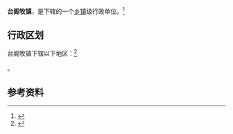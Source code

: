 {{中国乡级行政区
|景观照片文件名 = 
|景观照片描述 = 
|汉语拼音 = 
|其他语言 = 
|其他语言名称 = 
|旧称 = 
|地名出处 = 
|位置图文件名 = 
|位置图描述 = 
|自定义图片= 
|建置时间 = 
|政府驻地 = 
|毗邻 = 
|总面积 = 
|总人口 = 
|总人口年份 = 
|户籍人口 = 
|户籍人口年份 = 
|常住人口 = 
|常住人口年份 = 
|人口密度 = 
|GDP = 
|GDP年份 = 
|邮政编码 = 
|电话区号 = 471
|官方网站 = 
|网站名称 = 
|15/01/21/103/000}}

'''台阁牧镇'''，是{{PRC admin/fullname|15/01/21/103/000|3}}下辖的一个[[乡镇|乡镇]]级行政单位。<ref>{{PRC admin/ref sgc|{{PRC admin/parent|15/01/21/103/000}}}}</ref>

== 行政区划 ==

台阁牧镇下辖以下地区：<ref>{{PRC admin/ref sgc|15/01/21/103/000}}</ref>

{{PRC admin/children|15/01/21/103/000}}。

== 参考资料 ==

{{reflist}}

{{行政区划小作品}}
{{PRC admin/navcat|15/01/21/103/000}}